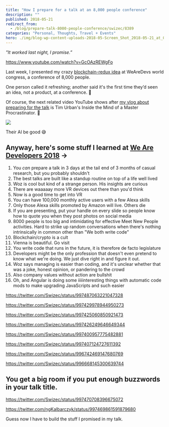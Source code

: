 ```yaml
---
title: "How I prepare for a talk at an 8,000 people conference"
description: ""
published: 2018-05-21
redirect_from:
  - /blog/prepare-talk-8000-people-conference/swizec/8389
categories: "Personal, Thoughts, Travel + Events"
hero: ./img/blog-wp-content-uploads-2018-05-Screen_Shot_2018-05-21_at_02.50.00.png
---
```


_"It worked last night, I promise.”_

https://www.youtube.com/watch?v=GcOAzREWgFo

Last week, I presented my crazy [blockchain-redux idea](https://swizec.com/blog/blockchain-redux-becomes-useful-part-1/swizec/8311) at WeAreDevs world congress, a conference of 8,000 people.

One person called it refreshing; another said it's the first time they’d seen an idea, not a product, at a conference. 💪

Of course, the next related video YouTube shows after [my vlog about preparing for the talk](https://www.youtube.com/watch?v=GcOAzREWgFo) is Tim Urban's Inside the Mind of a Master Procrastinator. 🤔

![](./img/blog-wp-content-uploads-2018-05-Screen_Shot_2018-05-21_at_02.50.00.png)

Their AI be good 😅

## Anyway, here's some stuff I learned at [We Are Developers 2018](https://www.wearedevelopers.com/) →

1.  You _can_ prepare a talk in 3 days at the tail end of 3 months of casual research, but you probably shouldn't
2.  The best talks are built like a standup routine on top of a life well lived
3.  Woz is cool but kind of a strange person. His insights are curious
4.  There are waaaaay more VR devices out there than you'd think
5.  Now is a good time to get into VR
6.  You can have 100,000 monthly active users with a few Alexa skills
7.  Only those Alexa skills promoted by Amazon will live. Others die
8.  If you are presenting, put your handle on every slide so people know how to quote you when they post photos on social media
9.  8000 people is too big and intimidating for effective Meet New People activities. Hard to strike up random conversations when there's nothing intrinsically in common other than "We both write code"
10. Blockchain/crypto is a cult
11. Vienna is beautiful. Go visit
12. You write code that runs in the future, it is therefore de facto legislature
13. Developers might be the only profession that doesn't even pretend to know what we're doing. We just dive right in and figure it out.
14. Woz says managing is easier than coding, and it's unclear whether that was a joke, honest opinion, or pandering to the crowd
15. Also company values without action are bullshit
16. Oh, and Angular is doing some iiiiinteresting things with automatic code mods to make upgrading JavaScripts and such easier

https://twitter.com/Swizec/status/997487063221047328

https://twitter.com/Swizec/status/997429978944950273

https://twitter.com/Swizec/status/997425060850921473

https://twitter.com/Swizec/status/997426249646649344

https://twitter.com/Swizec/status/997400957775482881

https://twitter.com/Swizec/status/997407124727611392

https://twitter.com/Swizec/status/996742469147680769

https://twitter.com/Swizec/status/996668145300639744

## You get a big room if you put enough buzzwords in your talk title.

https://twitter.com/Swizec/status/997470708396675072

https://twitter.com/ngKalbarczyk/status/997469861591879680

Guess now I have to build the stuff I promised in my talk.
